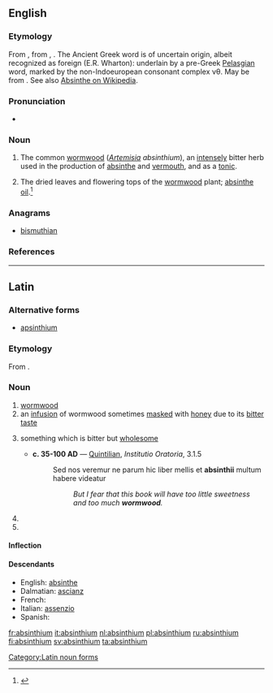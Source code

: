 ==English==

===Etymology===
From {{etyl|la}} {{term|absinthium|lang=la}}, from {{etyl|grc}} {{term|sc=polytonic|ἀψίνθιον|tr=apsinthion|lang=grc}}, {{term|sc=polytonic| ἀσπίνθιον|tr=apsinthion|lang=grc}}.  The Ancient Greek word is of uncertain origin, albeit recognized as foreign (E.R. Wharton):  underlain by a pre-Greek  [[w:Pelasgians#Pelasgian_as_pre-Indo-European|Pelasgian]] word, marked by the non-Indoeuropean consonant complex νθ.
May be from {{etyl|fa}} {{term|sc=fa-Arab|اسپند|tr=ispand||wild rue|lang=fa}}. See also [[w:Absinthe#Etymology|Absinthe on Wikipedia]].

===Pronunciation===
* {{a|US}} {{IPA|/æb.ˈsɪn.θi.əm/}}

===Noun===
{{en-noun|-}}

# {{plants}} The common [[wormwood]] (''[[Artemisia]] absinthium''), an [[intensely]] bitter herb used in the production of [[absinthe]] and [[vermouth]], and as a [[tonic]].
# The dried leaves and flowering tops of the [[wormwood]] plant; [[absinthe oil]].<ref>{{reference-book | last =| first = | authorlink =  | coauthors =  | editor =Gove, Philip Babcock    | others =  | title = Webster's Third International Dictionary of the English Language Unabridged | origdate =  | origyear = 1909 | origmonth =  | url =  | format =  | accessdate =  | accessyear =  | accessmonth =  | edition =  | date =  | year =1976  | month =  | publisher =G. & C. Merriam Co.  | location = Springfield, MA | language =  | id =  | doi = | isbn =0-87779-101-5 | lccn = | ol = | pages =6| chapter =  | chapterurl =  | quote =}}</ref>

===Anagrams===
* [[bismuthian#English|bismuthian]]

===References===
<references/>

----

==Latin==

===Alternative forms===
* [[apsinthium]]

===Etymology===
From {{etyl|grc|la}} {{term|ἀψίνθιον||wormwood|tr=apsinthion|lang=grc}}.

===Noun===
{{la-noun|absinthium|absinthii#Latin|absinthiī|n|second}}

# [[wormwood]]
# an [[infusion]] of wormwood sometimes [[masked]] with [[honey]] due to its [[bitter]] [[taste]]
# {{figuratively|lang=la}} something which is bitter but [[wholesome]]
#* '''c. 35-100 AD''' — [[w:Quintilian|Quintilian]], ''Institutio Oratoria'', 3.1.5
#*: Sed nos veremur ne parum hic liber mellis et '''absinthii''' multum habere videatur
#*:: ''But I fear that this book will have too little sweetness and too much '''wormwood'''.''
# {{inflection of|absinthium|absinthium|acc|s|lang=la}}
# {{inflection of|absinthium|absinthium|voc|s|lang=la}}

====Inflection====
{{la-decl-2nd-N|absinthi}}

====Descendants====
* English: [[absinthe]]
* Dalmatian: [[ascianz]]
* French: {{l|fr|absinthe}}
* Italian: [[assenzio]]
* Spanish: {{l|es|absintio}}

[[Category:Latin noun forms]]

[[fr:absinthium]]
[[it:absinthium]]
[[nl:absinthium]]
[[pl:absinthium]]
[[ru:absinthium]]
[[fi:absinthium]]
[[sv:absinthium]]
[[ta:absinthium]]